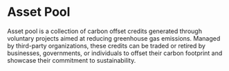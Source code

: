 


# Asset Pool



Asset pool is a collection of carbon offset credits generated through voluntary projects aimed at reducing greenhouse gas emissions. Managed by third-party organizations, these credits can be traded or retired by businesses, governments, or individuals to offset their carbon footprint and showcase their commitment to sustainability.


